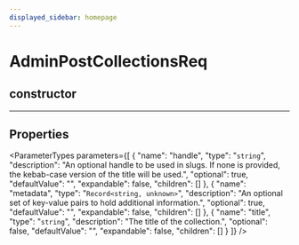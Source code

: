 ```yaml
---
displayed_sidebar: homepage
---
```



# AdminPostCollectionsReq

## constructor

___

## Properties

<ParameterTypes parameters={[
  {
    "name": "handle",
    "type": "`string`",
    "description": "An optional handle to be used in slugs. If none is provided, the kebab-case version of the title will be used.",
    "optional": true,
    "defaultValue": "",
    "expandable": false,
    "children": []
  },
  {
    "name": "metadata",
    "type": "`Record<string, unknown>`",
    "description": "An optional set of key-value pairs to hold additional information.",
    "optional": true,
    "defaultValue": "",
    "expandable": false,
    "children": []
  },
  {
    "name": "title",
    "type": "`string`",
    "description": "The title of the collection.",
    "optional": false,
    "defaultValue": "",
    "expandable": false,
    "children": []
  }
]} />
